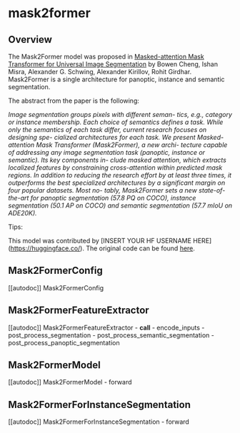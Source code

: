<!--Copyright 2022 The HuggingFace Team. All rights reserved.

Licensed under the Apache License, Version 2.0 (the "License"); you may not use this file except in compliance with
the License. You may obtain a copy of the License at

http://www.apache.org/licenses/LICENSE-2.0

Unless required by applicable law or agreed to in writing, software distributed under the License is distributed on
an "AS IS" BASIS, WITHOUT WARRANTIES OR CONDITIONS OF ANY KIND, either express or implied. See the License for the
specific language governing permissions and limitations under the License.
-->

# mask2former

## Overview

The Mask2Former model was proposed in [Masked-attention Mask Transformer for Universal Image Segmentation](https://arxiv.org/abs/2112.01527) by Bowen Cheng, Ishan Misra, Alexander G. Schwing, Alexander Kirillov, Rohit Girdhar.
Mask2Former is a single architecture for panoptic, instance and semantic segmentation.

The abstract from the paper is the following:

*Image segmentation groups pixels with different seman-
tics, e.g., category or instance membership. Each choice
of semantics defines a task. While only the semantics of
each task differ, current research focuses on designing spe-
cialized architectures for each task. We present Masked-
attention Mask Transformer (Mask2Former), a new archi-
tecture capable of addressing any image segmentation task
(panoptic, instance or semantic). Its key components in-
clude masked attention, which extracts localized features by
constraining cross-attention within predicted mask regions.
In addition to reducing the research effort by at least three
times, it outperforms the best specialized architectures by
a significant margin on four popular datasets. Most no-
tably, Mask2Former sets a new state-of-the-art for panoptic
segmentation (57.8 PQ on COCO), instance segmentation
(50.1 AP on COCO) and semantic segmentation (57.7 mIoU
on ADE20K).*

Tips:

<INSERT TIPS ABOUT MODEL HERE>

This model was contributed by [INSERT YOUR HF USERNAME HERE](https://huggingface.co/<INSERT YOUR HF USERNAME HERE>).
The original code can be found [here](https://github.com/facebookresearch/Mask2Former).


## Mask2FormerConfig

[[autodoc]] Mask2FormerConfig

## Mask2FormerFeatureExtractor

[[autodoc]] Mask2FormerFeatureExtractor
    - __call__
    - encode_inputs
    - post_process_segmentation
    - post_process_semantic_segmentation
    - post_process_panoptic_segmentation

## Mask2FormerModel

[[autodoc]] Mask2FormerModel
    - forward

## Mask2FormerForInstanceSegmentation

[[autodoc]] Mask2FormerForInstanceSegmentation
    - forward
